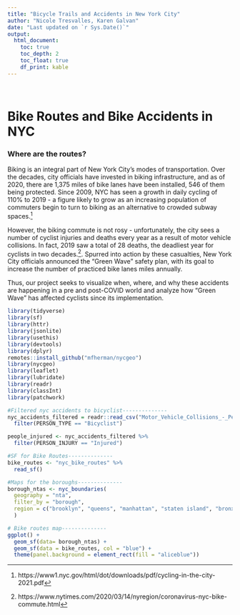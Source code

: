 ```yaml
---
title: "Bicycle Trails and Accidents in New York City"
author: "Nicole Tresvalles, Karen Galvan"
date: "Last updated on `r Sys.Date()`"
output:
  html_document:
    toc: true
    toc_depth: 2
    toc_float: true
    df_print: kable
---
```


<!--
Comments in HTML are like this! 
-->

<p>&nbsp;</p>

# Bike Routes and Bike Accidents in NYC

### Where are the routes?
Biking is an integral part of New York City's modes of transportation. Over the decades, city officials have invested in biking infrastructure, and as of 2020, there are 1,375 miles of bike lanes have been installed, 546 of them being protected. Since 2009, NYC has seen a growth in daily cycling of 110% to 2019 - a figure likely to grow as an increasing population of commuters begin to turn to biking as an alternative to crowded subway spaces.^[https://www1.nyc.gov/html/dot/downloads/pdf/cycling-in-the-city-2021.pdf] 

However, the biking commute is not rosy - unfortunately, the city sees a number of cyclist injuries and deaths every year as a result of motor vehicle collisions. In fact, 2019 saw a total of 28 deaths, the deadliest year for cyclists in two decades.^[https://www.nytimes.com/2020/03/14/nyregion/coronavirus-nyc-bike-commute.html]. Spurred into action by these casualties, New York City officials announced the “Green Wave” safety plan, with its goal to increase the number of practiced bike lanes miles annually. 

Thus, our project seeks to visualize when, where, and why these accidents are happening in a pre and post-COVID world and analyze how "Green Wave" has affected cyclists since its implementation. 

```r
library(tidyverse)
library(sf)
library(httr)
library(jsonlite)
library(usethis)
library(devtools)
library(dplyr)
remotes::install_github("mfherman/nycgeo")
library(nycgeo)
library(leaflet)
library(lubridate)
library(readr)
library(classInt)
library(patchwork)
```

```r
#Filtered nyc accidents to bicyclist--------------
nyc_accidents_filtered = readr::read_csv("Motor_Vehicle_Collisions_-_Person.csv") %>% 
  filter(PERSON_TYPE == "Bicyclist")

people_injured <- nyc_accidents_filtered %>% 
  filter(PERSON_INJURY == "Injured") 

#SF for Bike Routes--------------
bike_routes <- "nyc_bike_routes" %>% 
  read_sf()

#Maps for the boroughs--------------
borough_ntas <- nyc_boundaries(
  geography = "nta",
  filter_by = "borough",
  region = c("brooklyn", "queens", "manhattan", "staten island", "bronx")
  )
```


```r
# Bike routes map--------------
ggplot() +
  geom_sf(data= borough_ntas) +
  geom_sf(data = bike_routes, col = "blue") +
  theme(panel.background = element_rect(fill = "aliceblue"))
```

